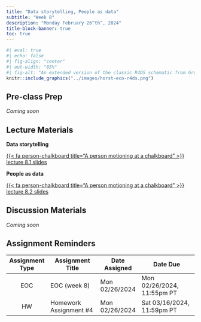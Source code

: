 ```yaml
---
title: "Data storytelling, People as data"
subtitle: "Week 8"
description: "Monday February 26^th^, 2024"
title-block-banner: true
toc: true
---
```


```r
#| eval: true 
#| echo: false
#| fig-align: "center"
#| out-width: "85%" 
#| fig-alt: "An extended version of the classic R4DS schematic from Grolemund & Wickham, with environmental data science, communities, and communication added."
knitr::include_graphics("../images/horst-eco-r4ds.png")
```

## Pre-class Prep

*Coming soon* 

## Lecture Materials 

::: {.grid}

::: {.g-col-12 .g-col-md-6}
::: {.center-text}
[**Data storytelling**]{.teal-text .body-text-m}

[{{< fa person-chalkboard title="A person motioning at a chalkboard" >}} lecture 8.1 slides](../slides/week8.1-data-stories-slides.qmd){.btn role="button" target="_blank"} 
:::
:::

::: {.g-col-12 .g-col-md-6}
::: {.center-text}
[**People as data**]{.teal-text .body-text-m}

[{{< fa person-chalkboard title="A person motioning at a chalkboard" >}} lecture 8.2 slides](../slides/week8.2-people-as-data-slides.qmd){.btn role="button" target="_blank"} 
:::
:::

<!-- ::: {.g-col-12 .g-col-md-4} -->
<!-- ::: {.center-text} -->
<!-- [**tbd**]{.teal-text .body-text-m} -->

<!-- [{{< fa person-chalkboard title="A person motioning at a chalkboard" >}} lecture 8.3 slides](../slides/tbd.qmd){.btn role="button" target="_blank"}  -->
<!-- ::: -->
<!-- ::: -->

:::

## Discussion Materials

*Coming soon* 

## Assignment Reminders

| Assignment Type | Assignment Title       | Date Assigned  | Date Due                   |
|:---------------:|------------------------|----------------|----------------------------|
| EOC             | EOC (week 8)           | Mon 02/26/2024 | Mon 02/26/2024, 11:55pm PT |
| HW              | Homework Assignment #4 | Mon 02/26/2024 | Sat 03/16/2024, 11:59pm PT |

<!-- | Assignment Type | Assignment Title                                                 | Date Assigned  | Date Due        | -->
<!-- |:---------------:|-------------------------------------------------------|----------------|----------------------------| -->
<!-- | EOC             | [EOC (week 8)](https://forms.gle/aqUwck6jABKRUfYMA)   | Mon 02/26/2024 | Mon 02/26/2024, 11:55pm PT | -->
<!-- | HW              | [Homework Assignment #4](../assignments/HW4.qmd)      | Mon 02/26/2024 | Sat 03/16/2024, 11:59pm PT | -->
